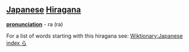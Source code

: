 == [[Japanese]] [[Hiragana]] ==
'''[[pronunciation]]''' - ra (ra)

For a list of words starting with this hiragana see: [[Wiktionary:Japanese index ら]]